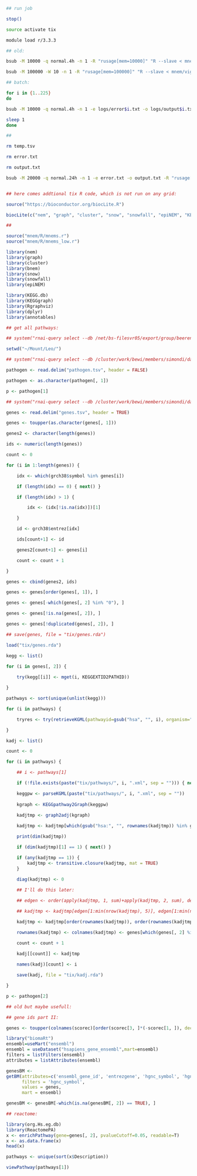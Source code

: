 ```sh
## run job

stop()

source activate tix

module load r/3.3.3

## old:

bsub -M 10000 -q normal.4h -n 1 -R "rusage[mem=10000]" "R --slave < mnem/vignettes/tix.r > output.txt"

bsub -M 100000 -W 10 -n 1 -R "rusage[mem=100000]" "R --slave < mnem/vignettes/tix.r > output.txt"

## batch:

for i in {1..225}
do

bsub -M 10000 -q normal.4h -n 1 -e logs/error$i.txt -o logs/output$i.txt -R "rusage[mem=10000]" "R --silent --no-save --args $i < mnem/vignettes/tix.r"

sleep 1
done

##

rm temp.tsv

rm error.txt

rm output.txt

bsub -M 20000 -q normal.24h -n 1 -e error.txt -o output.txt -R "rusage[mem=20000]" "R --silent --no-save --args 1 < mnem/vignettes/tix_run.R"

```

```r

## here comes addtional tix R code, which is not run on any grid:

source("https://bioconductor.org/biocLite.R")

biocLite(c("nem", "graph", "cluster", "snow", "snowfall", "epiNEM", "KEGG.db", "KEGGgraph", "Rgraphviz", "dplyr", "annotables"))

##

source("mnem/R/mnems.r")
source("mnem/R/mnems_low.r")

library(nem)
library(graph)
library(cluster)
library(bnem)
library(snow)
library(snowfall)
library(epiNEM)

library(KEGG.db)
library(KEGGgraph)
library(Rgraphviz)
library(dplyr)
library(annotables)

## get all pathways:

## system("rnai-query select --db /net/bs-filesvr05/export/group/beerenwinkel/simon/data/target_infect_x/data_base/tix.db pathogen > pathogen.tsv")

setwd("~/Mount/Leo/")

## system("rnai-query select --db /cluster/work/bewi/members/simondi/data/tix/database/tix_index.db pathogen > pathogen.tsv")

pathogen <- read.delim("pathogen.tsv", header = FALSE)

pathogen <- as.character(pathogen[, 1])

p <- pathogen[1]

## system("rnai-query select --db /cluster/work/bewi/members/simondi/data/tix/database/tix_index.db gene > genes.tsv")

genes <- read.delim("genes.tsv", header = TRUE)

genes <- toupper(as.character(genes[, 1]))

genes2 <- character(length(genes))

ids <- numeric(length(genes))

count <- 0

for (i in 1:length(genes)) {

    idx <- which(grch38$symbol %in% genes[i])

    if (length(idx) == 0) { next() }

    if (length(idx) > 1) {

        idx <- (idx[!is.na(idx)])[1]

    }

    id <- grch38$entrez[idx]

    ids[count+1] <- id

    genes2[count+1] <- genes[i]

    count <- count + 1

}

genes <- cbind(genes2, ids)

genes <- genes[order(genes[, 1]), ]

genes <- genes[-which(genes[, 2] %in% "0"), ]

genes <- genes[!is.na(genes[, 2]), ]

genes <- genes[!duplicated(genes[, 2]), ]

## save(genes, file = "tix/genes.rda")

load("tix/genes.rda")

kegg <- list()

for (i in genes[, 2]) {
    
    try(kegg[[i]] <- mget(i, KEGGEXTID2PATHID))

}

pathways <- sort(unique(unlist(kegg)))

for (i in pathways) {

    tryres <- try(retrieveKGML(pathwayid=gsub("hsa", "", i), organism="hsa", destfile=paste("tix/pathways/", i, ".xml", sep = ""), method="internal", quiet=TRUE), silent = TRUE)

}

kadj <- list()

count <- 0

for (i in pathways) {

    ## i <- pathways[1]

    if (!file.exists(paste("tix/pathways/", i, ".xml", sep = ""))) { next() }

    keggpw <- parseKGML(paste("tix/pathways/", i, ".xml", sep = ""))
    
    kgraph <- KEGGpathway2Graph(keggpw)
    
    kadjtmp <- graph2adj(kgraph)

    kadjtmp <- kadjtmp[which(gsub("hsa:", "", rownames(kadjtmp)) %in% genes[, 2]), which(gsub("hsa:", "", rownames(kadjtmp)) %in% genes[, 2]), drop = FALSE]

    print(dim(kadjtmp))

    if (dim(kadjtmp)[1] == 1) { next() }

    if (any(kadjtmp == 1)) {
        kadjtmp <- transitive.closure(kadjtmp, mat = TRUE)
    }
    
    diag(kadjtmp) <- 0

    ## I'll do this later:

    ## edgen <- order(apply(kadjtmp, 1, sum)+apply(kadjtmp, 2, sum), decreasing = TRUE)

    ## kadjtmp <- kadjtmp[edgen[1:min(nrow(kadjtmp), 5)], edgen[1:min(nrow(kadjtmp), 5)]]

    kadjtmp <- kadjtmp[order(rownames(kadjtmp)), order(rownames(kadjtmp))]

    rownames(kadjtmp) <- colnames(kadjtmp) <- genes[which(genes[, 2] %in% gsub("hsa:", "", rownames(kadjtmp))), 1]

    count <- count + 1
    
    kadj[[count]] <- kadjtmp

    names(kadj)[count] <- i

    save(kadj, file = "tix/kadj.rda")

}

p <- pathogen[2]

## old but maybe usefull:

## gene ids part II:

genes <- toupper(colnames(scorec)[order(scorec[3, ]*(-scorec[1, ]), decreasing = TRUE)[1:ngenes]])

library("biomaRt")
ensembl=useMart("ensembl")
ensembl = useDataset("hsapiens_gene_ensembl",mart=ensembl)
filters = listFilters(ensembl)
attributes = listAttributes(ensembl)

genesBM <- 
getBM(attributes=c('ensembl_gene_id', 'entrezgene', 'hgnc_symbol', 'hgnc_id'), 
      filters = 'hgnc_symbol', 
      values = genes, 
      mart = ensembl)

genesBM <- genesBM[-which(is.na(genesBM[, 2]) == TRUE), ]

## reactome:

library(org.Hs.eg.db)
library(ReactomePA)
x <- enrichPathway(gene=genes[, 2], pvalueCutoff=0.05, readable=T)
x <- as.data.frame(x)
head(x)

pathways <- unique(sort(x$Description))

viewPathway(pathways[1])
```